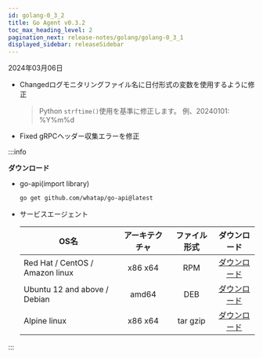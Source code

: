 ```yaml
---
id: golang-0_3_2
title: Go Agent v0.3.2
toc_max_heading_level: 2
pagination_next: release-notes/golang/golang-0_3_1
displayed_sidebar: releaseSidebar
---
```


2024年03月06日

- <Status>Changed</Status>ログモニタリングファイル名に日付形式の変数を使用するように修正

  > Python `strftime()`使用を基準に修正します。 例、20240101: %Y%m%d

- <Status>Fixed</Status> gRPCヘッダー収集エラーを修正

:::info

**ダウンロード**

- go-api(import library)

  ```bash
  go get github.com/whatap/go-api@latest
  ```

- サービスエージェント

  | OS名                             | アーキテクチャ |  ファイル形式  |                                     ダウンロード                                     |
  | ------------------------------- | :-----: | :------: | :----------------------------------------------------------------------------: |
  | Red Hat / CentOS / Amazon linux | x86 x64 |    RPM   | [ダウンロード](https://repo.whatap.io/centos/6/x86_64/whatap-agent-0.3-2.x86_64.rpm) |
  | Ubuntu 12 and above / Debian    |  amd64  |    DEB   |  [ダウンロード](https://repo.whatap.io/debian/unstable/whatap-agent_0.3.2_amd64.deb) |
  | Alpine linux                    | x86 x64 | tar gzip |    [ダウンロード](https://repo.whatap.io/alpine/x86_64/whatap-agent-0.3.2.tar.gz)    |

:::
